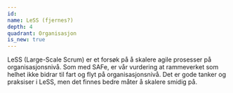 ```yaml
---
id:
name: LeSS (fjernes?)
depth: 4
quadrant: Organisasjon
is_new: true
---
```


LeSS (Large-Scale Scrum) er et forsøk på å skalere agile prosesser på organisasjonsnivå.
Som med SAFe, er vår vurdering at rammeverket som helhet ikke bidrar til fart og flyt på organisasjonsnivå.
Det er gode tanker og praksiser i LeSS, men det finnes bedre måter å skalere smidig på.
